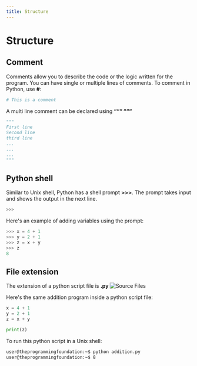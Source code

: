 ```yaml
---
title: Structure
---
```


# Structure

## Comment
Comments allow you to describe the code or the logic written for the program. You can have single or multiple lines of comments. To comment in Python, use **#**:

```python
# This is a comment
```

A multi line comment can be declared using **“““ “““**
```python
"""
First line
Second line
third line
...
...
...
"""
```

## Python shell
Similar to Unix shell, Python has a shell prompt **>>>**. The prompt takes input and shows the output in the next line.

```python
>>>
```

Here's an example of adding variables using the prompt:
```python
>>> x = 4 + 1
>>> y = 2 + 1
>>> z = x + y
>>> z
8
```

## File extension
The extension of a python script file is **.py**
![Source Files](./images/source.png)

Here's the same addition program inside a python script file:
```python
x = 4 + 1
y = 2 + 1
z = x + y

print(z)
```

To run this python script in a Unix shell:
```sh
user@theprogrammingfoundation:~$ python addition.py
user@theprogrammingfoundation:~$ 8
```
